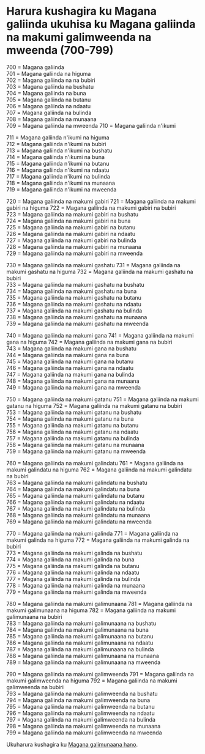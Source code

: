 # Harura kushagira ku Magana galiinda ukuhisa ku Magana galiinda na makumi galimweenda na mweenda (700-799)

700 = Magana galiinda  
701 = Magana galiinda na higuma  
702 = Magana galiinda na na bubiri  
703 = Magana galiinda na bushatu  
704 = Magana galiinda na buna  
705 = Magana galiinda na butanu  
706 = Magana galiinda na ndaatu  
707 = Magana galiinda na bulinda  
708 = Magana galiinda na munaana  
709 = Magana galiinda na mweenda
710 = Magana galiinda n'ikumi

711 = Magana galiinda n'ikumi na higuma  
712 = Magana galiinda n'ikumi na bubiri  
713 = Magana galiinda n'ikumi na bushatu  
714 = Magana galiinda n'ikumi na buna  
715 = Magana galiinda n'ikumi na butanu  
716 = Magana galiinda n'ikumi na ndaatu  
717 = Magana galiinda n'ikumi na bulinda  
718 = Magana galiinda n'ikumi na munaana  
719 = Magana galiinda n'ikumi na mweenda

720 = Magana galiinda na makumi gabiri
721 = Magana galiinda na makumi gabiri na higuma
722 = Magana galiinda na makumi gabiri na bubiri  
723 = Magana galiinda na makumi gabiri na bushatu  
724 = Magana galiinda na makumi gabiri na buna  
725 = Magana galiinda na makumi gabiri na butanu  
726 = Magana galiinda na makumi gabiri na ndaatu  
727 = Magana galiinda na makumi gabiri na bulinda  
728 = Magana galiinda na makumi gabiri na munaana  
729 = Magana galiinda na makumi gabiri na mweenda

730 = Magana galiinda na makumi gashatu
731 = Magana galiinda na makumi gashatu na higuma
732 = Magana galiinda na makumi gashatu na bubiri  
733 = Magana galiinda na makumi gashatu na bushatu  
734 = Magana galiinda na makumi gashatu na buna  
735 = Magana galiinda na makumi gashatu na butanu  
736 = Magana galiinda na makumi gashatu na ndaatu  
737 = Magana galiinda na makumi gashatu na bulinda  
738 = Magana galiinda na makumi gashatu na munaana  
739 = Magana galiinda na makumi gashatu na mweenda

740 = Magana galiinda na makumi gana
741 = Magana galiinda na makumi gana na higuma
742 = Magana galiinda na makumi gana na bubiri  
743 = Magana galiinda na makumi gana na bushatu  
744 = Magana galiinda na makumi gana na buna  
745 = Magana galiinda na makumi gana na butanu  
746 = Magana galiinda na makumi gana na ndaatu  
747 = Magana galiinda na makumi gana na bulinda  
748 = Magana galiinda na makumi gana na munaana  
749 = Magana galiinda na makumi gana na mweenda

750 = Magana galiinda na makumi gatanu
751 = Magana galiinda na makumi gatanu na higuma
752 = Magana galiinda na makumi gatanu na bubiri  
753 = Magana galiinda na makumi gatanu na bushatu  
754 = Magana galiinda na makumi gatanu na buna  
755 = Magana galiinda na makumi gatanu na butanu  
756 = Magana galiinda na makumi gatanu na ndaatu  
757 = Magana galiinda na makumi gatanu na bulinda  
758 = Magana galiinda na makumi gatanu na munaana  
759 = Magana galiinda na makumi gatanu na mweenda

760 = Magana galiinda na makumi galindatu
761 = Magana galiinda na makumi galindatu na higuma
762 = Magana galiinda na makumi galindatu na bubiri  
763 = Magana galiinda na makumi galindatu na bushatu  
764 = Magana galiinda na makumi galindatu na buna  
765 = Magana galiinda na makumi galindatu na butanu  
766 = Magana galiinda na makumi galindatu na ndaatu  
767 = Magana galiinda na makumi galindatu na bulinda  
768 = Magana galiinda na makumi galindatu na munaana  
769 = Magana galiinda na makumi galindatu na mweenda

770 = Magana galiinda na makumi galinda
771 = Magana galiinda na makumi galinda na higuma
772 = Magana galiinda na makumi galinda na bubiri  
773 = Magana galiinda na makumi galinda na bushatu  
774 = Magana galiinda na makumi galinda na buna  
775 = Magana galiinda na makumi galinda na butanu  
776 = Magana galiinda na makumi galinda na ndaatu  
777 = Magana galiinda na makumi galinda na bulinda  
778 = Magana galiinda na makumi galinda na munaana  
779 = Magana galiinda na makumi galinda na mweenda

780 = Magana galiinda na makumi galimunaana
781 = Magana galiinda na makumi galimunaana na higuma
782 = Magana galiinda na makumi galimunaana na bubiri  
783 = Magana galiinda na makumi galimunaana na bushatu  
784 = Magana galiinda na makumi galimunaana na buna  
785 = Magana galiinda na makumi galimunaana na butanu  
786 = Magana galiinda na makumi galimunaana na ndaatu  
787 = Magana galiinda na makumi galimunaana na bulinda  
788 = Magana galiinda na makumi galimunaana na munaana  
789 = Magana galiinda na makumi galimunaana na mweenda

790 = Magana galiinda na makumi galimweenda
791 = Magana galiinda na makumi galimweenda na higuma
792 = Magana galiinda na makumi galimweenda na bubiri  
793 = Magana galiinda na makumi galimweenda na bushatu  
794 = Magana galiinda na makumi galimweenda na buna  
795 = Magana galiinda na makumi galimweenda na butanu  
796 = Magana galiinda na makumi galimweenda na ndaatu  
797 = Magana galiinda na makumi galimweenda na bulinda  
798 = Magana galiinda na makumi galimweenda na munaana  
799 = Magana galiinda na makumi galimweenda na mweenda

Ukuharura kushagira ku [Magana galimunaana hano](./magana-galimunaana).
